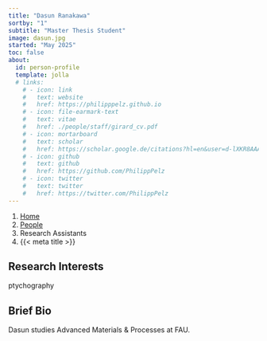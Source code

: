 ```yaml
---
title: "Dasun Ranakawa"
sortby: "1"
subtitle: "Master Thesis Student"
image: dasun.jpg
started: "May 2025"
toc: false
about:
  id: person-profile
  template: jolla
  # links:
    # - icon: link
    #   text: website
    #   href: https://philipppelz.github.io
    # - icon: file-earmark-text
    #   text: vitae
    #   href: ./people/staff/girard_cv.pdf
    # - icon: mortarboard
    #   text: scholar
    #   href: https://scholar.google.de/citations?hl=en&user=d-lXKR8AAAAJ
    # - icon: github
    #   text: github
    #   href: https://github.com/PhilippPelz
    # - icon: twitter
    #   text: twitter
    #   href: https://twitter.com/PhilippPelz
---
```


```{=html}
<nav aria-label="breadcrumb">
  <ol class="breadcrumb">
    <li class="breadcrumb-item"><a href="../../index.html">Home</a></li>
    <li class="breadcrumb-item"><a href="../../people.html">People</a></li>
    <li class="breadcrumb-item active">Research Assistants</li>
    <li class="breadcrumb-item active" aria-current="page">{{< meta title >}}</li>
  </ol>
</nav>
```

:::{#person-profile}
:::

## Research Interests
ptychography

## Brief Bio

Dasun studies Advanced Materials & Processes at FAU.



